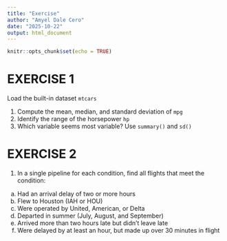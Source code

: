 ```yaml
---
title: "Exercise"
author: "Amyel Dale Cero"
date: "2025-10-22"
output: html_document
---
```


```r
knitr::opts_chunk$set(echo = TRUE)
```

# EXERCISE 1

Load the built-in dataset `mtcars`

1.  Compute the mean, median, and standard deviation of `mpg`
2.  Identify the range of the horsepower `hp`
3.  Which variable seems most variable? Use `summary()` and `sd()`

# EXERCISE 2

1.  In a single pipeline for each condition, find all flights that meet
    the condition:

<!-- -->

a.  Had an arrival delay of two or more hours
b.  Flew to Houston (IAH or HOU)
c.  Were operated by United, American, or Delta
d.  Departed in summer (July, August, and September)
e.  Arrived more than two hours late but didn’t leave late
f.  Were delayed by at least an hour, but made up over 30 minutes in
    flight